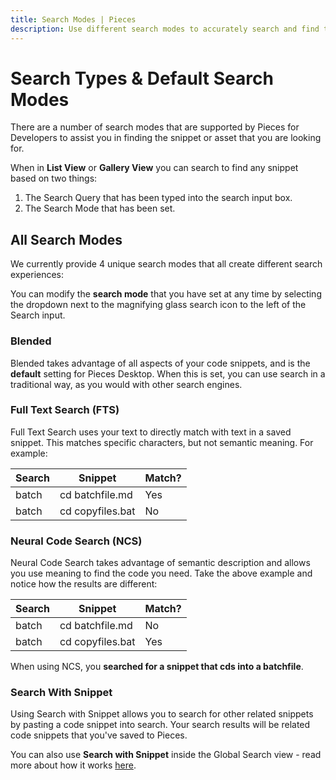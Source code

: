 ```yaml
---
title: Search Modes | Pieces
description: Use different search modes to accurately search and find the code snippets that you are looking for.
---
```


# Search Types & Default Search Modes

There are a number of search modes that are supported by Pieces for Developers to assist you in finding the snippet or asset that you are looking for.

When in **List View** or **Gallery View** you can search to find any snippet based on two things:

1. The Search Query that has been typed into the search input box.
2. The Search Mode that has been set.

## All Search Modes

We currently provide 4 unique search modes that all create different search experiences:

<Info>You can modify the **search mode** that you have set at any time by selecting the dropdown next to the magnifying glass search icon to the left of the Search input.</Info>

### Blended
Blended takes advantage of all aspects of your code snippets, and is the **default** setting for Pieces Desktop. When this is set, you can use search in a traditional way, as you would with other search engines.

### Full Text Search (FTS)
Full Text Search uses your text to directly match with text in a saved snippet. This matches specific characters, but not semantic meaning. For example:

| Search | Snippet | Match? |
|---|---|---|
| batch | cd batchfile.md | Yes |
| batch | cd copyfiles.bat | No |

### Neural Code Search (NCS)
Neural Code Search takes advantage of semantic description and allows you use meaning to find the code you need. Take the above example and notice how the results are different:

| Search | Snippet | Match? |
|---|---|---|
| batch | cd batchfile.md | No |
| batch | cd copyfiles.bat | Yes |

When using NCS, you **searched for a snippet that cds into a batchfile**.

### Search With Snippet
Using Search with Snippet allows you to search for other related snippets by pasting a code snippet into search. Your search results will be related code snippets that you've saved to Pieces.

You can also use **Search with Snippet** inside the Global Search view - read more about how it works [here](https://docs.pieces.app/features/global-search).

